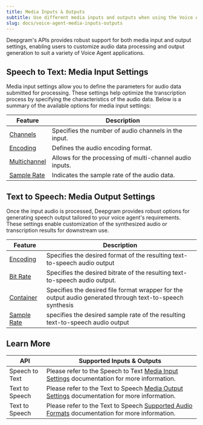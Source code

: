 ```yaml
---
title: Media Inputs & Outputs
subtitle: Use different media inputs and outputs when using the Voice Agent API.
slug: docs/voice-agent-media-inputs-outputs
---
```



<Markdown src="../snippets/voice-agent.mdx" />

Deepgram's APIs provides robust support for both media input and output settings, enabling users to customize audio data processing and output generation to suit a variety of Voice Agent applications.

## Speech to Text: Media Input Settings

Media input settings allow you to define the parameters for audio data submitted for processing. These settings help optimize the transcription process by specifying the characteristics of the audio data. Below is a summary of the available options for media input settings:

| Feature                            | Description                                              |
| ---------------------------------- | -------------------------------------------------------- |
| [Channels](/docs/channels)         | Specifies the number of audio channels in the input.     |
| [Encoding](/docs/encoding)         | Defines the audio encoding format.                       |
| [Multichannel](/docs/multichannel) | Allows for the processing of multi-channel audio inputs. |
| [Sample Rate](/docs/sample-rate)   | Indicates the sample rate of the audio data.             |

## Text to Speech: Media Output Settings

Once the input audio is processed, Deepgram provides robust options for generating speech output tailored to your voice agent's requirements. These settings enable customization of the synthesized audio or transcription results for downstream use.

| Feature                              | Description                                                                                               |
| ------------------------------------ | --------------------------------------------------------------------------------------------------------- |
| [Encoding](/docs/tts-encoding)       | Specifies the desired format of the resulting text-to-speech audio output                                 |
| [Bit Rate](/docs/tts-bit-rate)       | Specifies the desired bitrate of the resulting text-to-speech audio output.                               |
| [Container](/docs/tts-container)     | Specifies the desired file format wrapper for the output audio generated through text-to-speech synthesis |
| [Sample Rate](/docs/tts-sample-rate) | specifies the desired sample rate of the resulting text-to-speech audio output                            |

## Learn More

| API            | Supported Inputs & Outputs                                                                                                                                |
| -------------- | --------------------------------------------------------------------------------------------------------------------------------------------------------- |
| Speech to Text | Please refer to the Speech to Text [Media Input Settings](/docs/media-input-settings) documentation for more information.                                 |
| Text to Speech | Please refer to the Text to Speech [Media Output Settings](/docs/tts-media-output-settings) documentation for more information.                           |
| Text to Speech | Please refer to the Text to Speech [Supported Audio Formats](/docs/tts-media-output-settings#supported-audio-formats) documentation for more information. |
